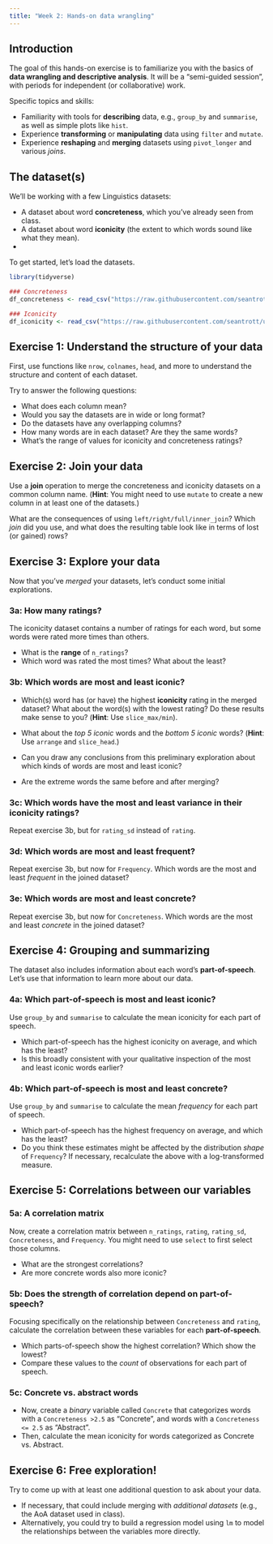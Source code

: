 ```yaml
---
title: "Week 2: Hands-on data wrangling"
---
```


## Introduction

The goal of this hands-on exercise is to familiarize you with the basics of **data wrangling and descriptive analysis**. It will be a "semi-guided session", with periods for independent (or collaborative) work.

Specific topics and skills:

- Familiarity with tools for **describing** data, e.g., `group_by` and `summarise`, as well as simple plots like `hist`. 
- Experience **transforming** or **manipulating** data using `filter` and `mutate`.
- Experience **reshaping** and **merging** datasets using `pivot_longer` and various *joins*. 

## The dataset(s)

We'll be working with a few Linguistics datasets:

- A dataset about word **concreteness**, which you've already seen from class.  
- A dataset about word **iconicity** (the extent to which words sound like what they mean). 
- 


To get started, let's load the datasets.


```r
library(tidyverse)

### Concreteness
df_concreteness <- read_csv("https://raw.githubusercontent.com/seantrott/ucsd_css211_datasets/main/main/wrangling/concreteness.csv")

### Iconicity
df_iconicity <- read_csv("https://raw.githubusercontent.com/seantrott/ucsd_css211_datasets/main/main/wrangling/iconicity.csv")
```

## Exercise 1: Understand the structure of your data

First, use functions like `nrow`, `colnames`, `head`, and more to understand the structure and content of each dataset.

Try to answer the following questions:

- What does each column mean? 
- Would you say the datasets are in wide or long format?  
- Do the datasets have any overlapping columns?  
- How many words are in each dataset? Are they the same words?  
- What's the range of values for iconicity and concreteness ratings?  

## Exercise 2: Join your data

Use a **join** operation to merge the concreteness and iconicity datasets on a common column name. (**Hint**: You might need to use `mutate` to create a new column in at least one of the datasets.)

What are the consequences of using `left/right/full/inner_join`? Which *join* did you use, and what does the resulting table look like in terms of lost (or gained) rows? 

## Exercise 3: Explore your data

Now that you've *merged* your datasets, let's conduct some initial explorations.

### 3a: How many ratings?

The iconicity dataset contains a number of ratings for each word, but some words were rated more times than others. 

- What is the **range** of `n_ratings`? 
- Which word was rated the most times? What about the least? 

### 3b: Which words are most and least iconic? 

- Which(s) word has (or have) the highest **iconicity** rating in the merged dataset? What about the word(s) with the lowest rating? Do these results make sense to you? (**Hint**: Use `slice_max/min`). 

- What about the *top 5 iconic* words and the *bottom 5 iconic* words? (**Hint**: Use `arrange` and `slice_head`.)

- Can you draw any conclusions from this preliminary exploration about which kinds of words are most and least iconic? 

- Are the extreme words the same before and after merging?

### 3c: Which words have the most and least variance in their iconicity ratings?

Repeat exercise 3b, but for `rating_sd` instead of `rating`. 

### 3d: Which words are most and least frequent?

Repeat exercise 3b, but now for `Frequency`. Which words are the most and least *frequent* in the joined dataset?

### 3e: Which words are most and least concrete?

Repeat exercise 3b, but now for `Concreteness`. Which words are the most and least *concrete* in the joined dataset?


## Exercise 4: Grouping and summarizing

The dataset also includes information about each word's **part-of-speech**. Let's use that information to learn more about our data.

### 4a: Which part-of-speech is most and least iconic?

Use `group_by` and `summarise` to calculate the mean iconicity for each part of speech. 

- Which part-of-speech has the highest iconicity on average, and which has the least?  
- Is this broadly consistent with your qualitative inspection of the most and least iconic words earlier? 

### 4b: Which part-of-speech is most and least concrete?

Use `group_by` and `summarise` to calculate the mean *frequency* for each part of speech. 

- Which part-of-speech has the highest frequency on average, and which has the least?  
- Do you think these estimates might be affected by the distribution *shape* of `Frequency`? If necessary, recalculate the above with a log-transformed measure.


## Exercise 5: Correlations between our variables

### 5a: A correlation matrix

Now, create a correlation matrix between `n_ratings`, `rating`, `rating_sd`, `Concreteness`, and `Frequency`. You might need to use `select` to first select those columns. 

- What are the strongest correlations? 
- Are more concrete words also more iconic?

### 5b: Does the strength of correlation depend on part-of-speech?

Focusing specifically on the relationship between `Concreteness` and `rating`, calculate the correlation between these variables for each **part-of-speech**. 

- Which parts-of-speech show the highest correlation? Which show the lowest? 
- Compare these values to the *count* of observations for each part of speech. 

### 5c: Concrete vs. abstract words

- Now, create a *binary* variable called `Concrete` that categorizes words with a `Concreteness >2.5` as "Concrete", and words with a `Concreteness <= 2.5` as "Abstract".  
- Then, calculate the mean iconicity for words categorized as Concrete vs. Abstract. 


## Exercise 6: Free exploration!

Try to come up with at least one additional question to ask about your data. 

- If necessary, that could include merging with *additional datasets* (e.g., the AoA dataset used in class).  
- Alternatively, you could try to build a regression model using `lm` to model the relationships between the variables more directly. 